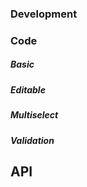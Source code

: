 


### Development

### Code

##### Basic

<SelectPlayground height="18rem" />

##### Editable

<SelectEditablePlayground height="18rem" />

##### Multiselect

<SelectMultiplePlayground height="18rem" />

##### Validation

<ApiTableSinceTag message="2.6.0" />

<SelectValidationPlayground height="32rem" />

## API

<PropsApi />
<ItemPropsApi />
